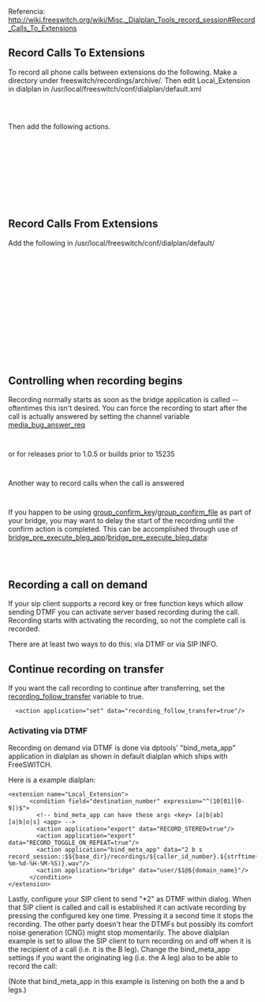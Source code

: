 Referencia: http://wiki.freeswitch.org/wiki/Misc._Dialplan_Tools_record_session#Record_Calls_To_Extensions

==Record Calls To Extensions==
To record all phone calls between extensions do the following. Make a directory under freeswitch/recordings/archive/. Then edit Local_Extension in dialplan in /usr/local/freeswitch/conf/dialplan/default.xml 

    <extension name="Local_Extension">
      <condition field="destination_number" expression="^(10[01][0-8])$">

Then add the following actions.

    <action application="set" data="RECORD_TITLE=Recording ${destination_number} ${caller_id_number} ${strftime(%Y-%m-%d %H:%M)}"/>
    <action application="set" data="RECORD_COPYRIGHT=(c) 2011"/>
    <action application="set" data="RECORD_SOFTWARE=FreeSWITCH"/>
    <action application="set" data="RECORD_ARTIST=FreeSWITCH"/>
    <action application="set" data="RECORD_COMMENT=FreeSWITCH"/>
    <action application="set" data="RECORD_DATE=${strftime(%Y-%m-%d %H:%M)}"/>
    <action application="set" data="RECORD_STEREO=true"/>
    <action application="record_session" data="$${base_dir}/recordings/archive/${strftime(%Y-%m-%d-%H-%M-%S)}_${destination_number}_${caller_id_number}.wav"/>

==Record Calls From Extensions==
Add the following in /usr/local/freeswitch/conf/dialplan/default/

  <extension name="flowroute.com.11.digits">
     <condition field="destination_number" expression="^(\d{11})$">
         <action application="set" data="RECORD_TITLE=Recording ${destination_number} ${caller_id_number} ${strftime(%Y-%m-%d %H:%M)}"/>
         <action application="set" data="RECORD_COPYRIGHT=(c) 2009"/>
         <action application="set" data="RECORD_SOFTWARE=FreeSwitch"/>
         <action application="set" data="RECORD_ARTIST=FreeSwitch"/>
         <action application="set" data="RECORD_COMMENT=FreeSwitch"/>
         <action application="set" data="RECORD_DATE=${strftime(%Y-%m-%d %H:%M)}"/>
         <action application="set" data="RECORD_STEREO=true"/>
         <action application="record_session" data="$${base_dir}/recordings/archive/${strftime(%Y-%m-%d-%H-%M-%S)}_${destination_number}_${caller_id_number}.wav"/>
         <action application="bridge" data="sofia/gateway/flowroute.com/$1"/>
     </condition>
  </extension>

==Controlling when recording begins==
Recording normally starts as soon as the bridge application is called -- oftentimes this isn't desired.  You can force the recording to start after the call is actually answered by setting the channel variable [[Variable_media_bug_answer_req | media_bug_answer_req]]

   <action application="set" data="media_bug_answer_req=true"/>
or for releases prior to 1.0.5 or builds prior to 15235
   <action application="set" data="RECORD_ANSWER_REQ=true"/>

Another way to record calls when the call is answered

    <action application="export" data="execute_on_answer=record_session $${base_dir}/recordings/${strftime(%Y%m%d%H%M%S)}_${caller_id_number}.wav"/>

If you happen to be using [[Channel_Variables#group_confirm_key|group_confirm_key]]/[[Channel_Variables#group_confirm_file|group_confirm_file]] as part of your bridge, you may want to delay the start of the recording until the confirm action is completed.  This can be accomplished through use of [[Channel_Variables#bridge_pre_execute_bleg_app|bridge_pre_execute_bleg_app]]/[[Channel_Variables#bridge_pre_execute_bleg_data|bridge_pre_execute_bleg_data]]:

  <action application="set" data="bridge_pre_execute_bleg_app=record_session"/>
  <action application="set" data="bridge_pre_execute_bleg_data=$${base_dir}/recordings/${strftime(%Y-%m-%d-%H-%M-%S)}_${destination_number}_${caller_id_number}.wav"/>

==Recording a call on demand==

If your sip client supports a record key or free function keys which allow sending DTMF you can activate server based recording during the call. Recording starts with activating the recording, so not the complete call is recorded.

There are at least two ways to do this: via DTMF or via SIP INFO.

==Continue recording on transfer==

If you want the call recording to continue after transferring, set the [[Variable recording_follow_transfer|recording_follow_transfer]] variable to true.
<pre>
  <action application="set" data="recording_follow_transfer=true"/>
</pre> 

===Activating via DTMF===
Recording on demand via DTMF is done via dptools' "bind_meta_app" application in dialplan as shown in default dialplan which ships with FreeSWITCH. 

Here is a example dialplan:
<pre>
<extension name="Local_Extension">
      <condition field="destination_number" expression="^(10[01][0-9])$">
        <!-- bind_meta_app can have these args <key> [a|b|ab] [a|b|o|s] <app> -->
        <action application="export" data="RECORD_STEREO=true"/>
        <action application="export" data="RECORD_TOGGLE_ON_REPEAT=true"/>
        <action application="bind_meta_app" data="2 b s record_session::$${base_dir}/recordings/${caller_id_number}.${strftime(%Y-%m-%d-%H-%M-%S)}.wav"/>
        <action application="bridge" data="user/$1@${domain_name}"/>
      </condition>
</extension>
</pre>

Lastly, configure your SIP client to send "*2" as DTMF within dialog. When that SIP client is called and call is established it can activate recording by pressing the configured key one time. Pressing it a second time it stops the recording. The other party doesn't hear the DTMFs but possibly its comfort noise generation (CNG) might stop momentarily. The above dialplan example is set to allow the SIP client to turn recording on and off when it is the recipient of a call (i.e. it is the B leg). Change the bind_meta_app settings if you want the originating leg (i.e. the A leg) also to be able to record the call:
 <action application="bind_meta_app" data="2 ab s record_session::$${base_dir}/recordings/${caller_id_number}.${strftime(%Y-%m-%d-%H-%M-%S)}.wav"/>

(Note that bind_meta_app in this example is listening on both the a and b legs.)
